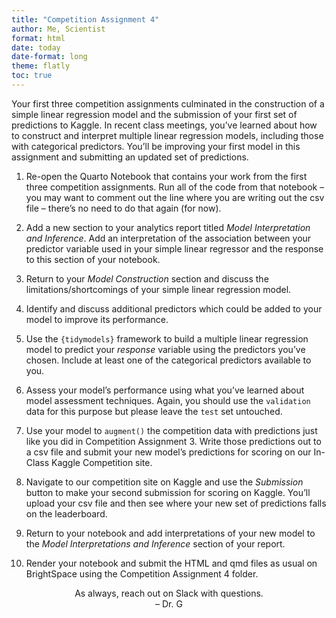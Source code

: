 ```yaml
---
title: "Competition Assignment 4"
author: Me, Scientist
format: html
date: today
date-format: long
theme: flatly
toc: true
---
```


Your first three competition assignments culminated in the construction of a simple linear regression model and the submission of your first set of predictions to Kaggle. In recent class meetings, you've learned about how to construct and interpret multiple linear regression models, including those with categorical predictors. You'll be improving your first model in this assignment and submitting an updated set of predictions.

1. Re-open the Quarto Notebook that contains your work from the first three competition assignments. Run all of the code from that notebook -- you may want to comment out the line where you are writing out the csv file -- there's no need to do that again (for now).

2. Add a new section to your analytics report titled *Model Interpretation and Inference*. Add an interpretation of the association between your predictor variable used in your simple linear regressor and the response to this section of your notebook.

3. Return to your *Model Construction* section and discuss the limitations/shortcomings of your simple linear regression model.

4. Identify and discuss additional predictors which could be added to your model to improve its performance.

5. Use the `{tidymodels}` framework to build a multiple linear regression model to predict your *response* variable using the predictors you've chosen. Include at least one of the categorical predictors available to you.

6. Assess your model's performance using what you've learned about model assessment techniques. Again, you should use the `validation` data for this purpose but please leave the `test` set untouched. 

7. Use your model to `augment()` the competition data with predictions just like you did in Competition Assignment 3. Write those predictions out to a csv file and submit your new model's predictions for scoring on our In-Class Kaggle Competition site. 

8. Navigate to our competition site on Kaggle and use the *Submission* button to make your second submission for scoring on Kaggle. You'll upload your csv file and then see where your new set of predictions falls on the leaderboard.

9. Return to your notebook and add interpretations of your new model to the *Model Interpretations and Inference* section of your report.

10. Render your notebook and submit the HTML and qmd files as usual on BrightSpace using the Competition Assignment 4 folder.

<center>As always, reach out on Slack with questions.<br/>
-- Dr. G</center>